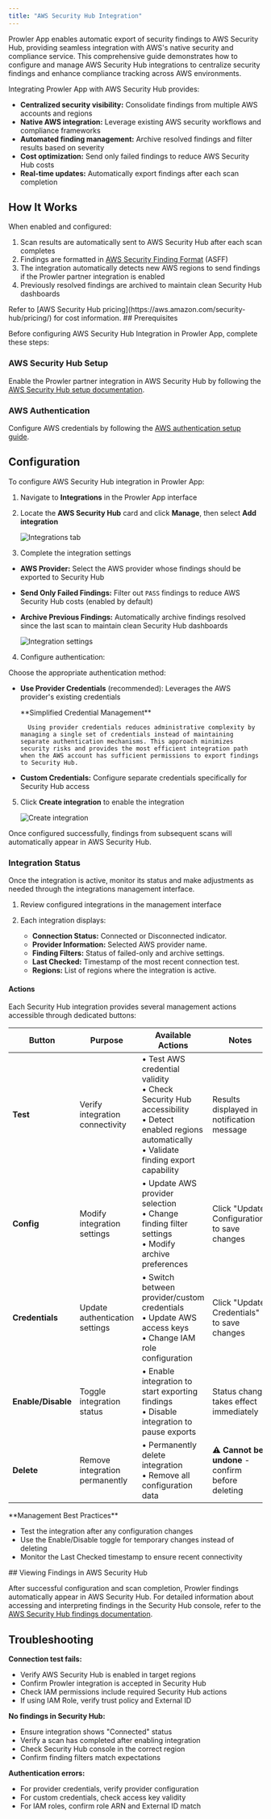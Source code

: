 ```yaml
---
title: "AWS Security Hub Integration"
---
```


Prowler App enables automatic export of security findings to AWS Security Hub, providing seamless integration with AWS's native security and compliance service. This comprehensive guide demonstrates how to configure and manage AWS Security Hub integrations to centralize security findings and enhance compliance tracking across AWS environments.

Integrating Prowler App with AWS Security Hub provides:

* **Centralized security visibility:** Consolidate findings from multiple AWS accounts and regions
* **Native AWS integration:** Leverage existing AWS security workflows and compliance frameworks
* **Automated finding management:** Archive resolved findings and filter results based on severity
* **Cost optimization:** Send only failed findings to reduce AWS Security Hub costs
* **Real-time updates:** Automatically export findings after each scan completion

## How It Works

When enabled and configured:

1. Scan results are automatically sent to AWS Security Hub after each scan completes
2. Findings are formatted in [AWS Security Finding Format](https://docs.aws.amazon.com/securityhub/latest/userguide/securityhub-findings-format.html) (ASFF)
3. The integration automatically detects new AWS regions to send findings if the Prowler partner integration is enabled
4. Previously resolved findings are archived to maintain clean Security Hub dashboards

<Note>
Refer to [AWS Security Hub pricing](https://aws.amazon.com/security-hub/pricing/) for cost information.

</Note>
## Prerequisites

Before configuring AWS Security Hub Integration in Prowler App, complete these steps:

### AWS Security Hub Setup

Enable the Prowler partner integration in AWS Security Hub by following the [AWS Security Hub setup documentation](/user-guide/providers/aws/securityhub#enabling-aws-security-hub-for-prowler-integration).

### AWS Authentication

Configure AWS credentials by following the [AWS authentication setup guide](/user-guide/providers/aws/getting-started-aws#step-3-set-up-aws-authentication).

## Configuration

To configure AWS Security Hub integration in Prowler App:

1. Navigate to **Integrations** in the Prowler App interface
2. Locate the **AWS Security Hub** card and click **Manage**, then select **Add integration**

    ![Integrations tab](/images/prowler-app/security-hub/integrations-tab.png)

3. Complete the integration settings

* **AWS Provider:** Select the AWS provider whose findings should be exported to Security Hub
* **Send Only Failed Findings:** Filter out `PASS` findings to reduce AWS Security Hub costs (enabled by default)
* **Archive Previous Findings:** Automatically archive findings resolved since the last scan to maintain clean Security Hub dashboards

    ![Integration settings](/images/prowler-app/security-hub/integration-settings.png)

4. Configure authentication:

Choose the appropriate authentication method:

* **Use Provider Credentials** (recommended): Leverages the AWS provider's existing credentials

    <Tip>
    **Simplified Credential Management**

        Using provider credentials reduces administrative complexity by managing a single set of credentials instead of maintaining separate authentication mechanisms. This approach minimizes security risks and provides the most efficient integration path when the AWS account has sufficient permissions to export findings to Security Hub.

    </Tip>
* **Custom Credentials:** Configure separate credentials specifically for Security Hub access


5. Click **Create integration** to enable the integration

    ![Create integration](/images/prowler-app/security-hub/create-integration.png)

Once configured successfully, findings from subsequent scans will automatically appear in AWS Security Hub.

### Integration Status

Once the integration is active, monitor its status and make adjustments as needed through the integrations management interface.

1. Review configured integrations in the management interface
2. Each integration displays:

    - **Connection Status:** Connected or Disconnected indicator.
    - **Provider Information:** Selected AWS provider name.
    - **Finding Filters:** Status of failed-only and archive settings.
    - **Last Checked:** Timestamp of the most recent connection test.
    - **Regions:** List of regions where the integration is active.

#### Actions

Each Security Hub integration provides several management actions accessible through dedicated buttons:

| Button | Purpose | Available Actions | Notes |
|--------|---------|------------------|-------|
| **Test** | Verify integration connectivity | • Test AWS credential validity<br/>• Check Security Hub accessibility<br/>• Detect enabled regions automatically<br/>• Validate finding export capability | Results displayed in notification message |
| **Config** | Modify integration settings | • Update AWS provider selection<br/>• Change finding filter settings<br/>• Modify archive preferences | Click "Update Configuration" to save changes |
| **Credentials** | Update authentication settings | • Switch between provider/custom credentials<br/>• Update AWS access keys<br/>• Change IAM role configuration | Click "Update Credentials" to save changes |
| **Enable/Disable** | Toggle integration status | • Enable integration to start exporting findings<br/>• Disable integration to pause exports | Status change takes effect immediately |
| **Delete** | Remove integration permanently | • Permanently delete integration<br/>• Remove all configuration data | ⚠️ **Cannot be undone** - confirm before deleting |

<Tip>
**Management Best Practices**

- Test the integration after any configuration changes
- Use the Enable/Disable toggle for temporary changes instead of deleting
- Monitor the Last Checked timestamp to ensure recent connectivity


</Tip>
## Viewing Findings in AWS Security Hub

After successful configuration and scan completion, Prowler findings automatically appear in AWS Security Hub. For detailed information about accessing and interpreting findings in the Security Hub console, refer to the [AWS Security Hub findings documentation](/user-guide/providers/aws/securityhub#viewing-prowler-findings-in-aws-security-hub).


## Troubleshooting

**Connection test fails:**

- Verify AWS Security Hub is enabled in target regions
- Confirm Prowler integration is accepted in Security Hub
- Check IAM permissions include required Security Hub actions
- If using IAM Role, verify trust policy and External ID

**No findings in Security Hub:**

- Ensure integration shows "Connected" status
- Verify a scan has completed after enabling integration
- Check Security Hub console in the correct region
- Confirm finding filters match expectations

**Authentication errors:**

- For provider credentials, verify provider configuration
- For custom credentials, check access key validity
- For IAM roles, confirm role ARN and External ID match
